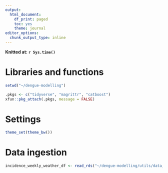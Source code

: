 ```yaml
---
output: 
  html_document:
    df_print: paged
    toc: yes
    theme: journal
editor_options: 
  chunk_output_type: inline
---
```


**Knitted at: `r Sys.time()`**

# Libraries and functions
```r
setwd("~/dengue-modelling")

.pkgs <- c("tidyverse", "magrittr", "catboost")
xfun::pkg_attach(.pkgs, message = FALSE)
```

# Settings
```r
theme_set(theme_bw())
```

# Data ingestion
```r
incidence_weekly_weather_df <- read_rds("~/dengue-modelling/utils/data_weekly_rds-s/incidence_weekly_weather_df.rds")
```

```r

```

